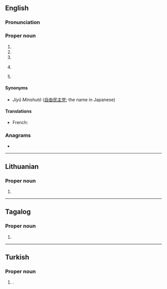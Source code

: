 ==English==

===Pronunciation===
{{IPA|en|/eldiˈpi/}}

===Proper noun===
{{en-proper noun}}

# {{initialism of|en|{{w|Linux Documentation Project}}}}
# {{initialism of|en|{{w|Liberal Democratic Party}}}}
# {{initialism of|en|{{w|Label Distribution Protocol}}}}
# {{initialism of|en|{{w|Lingwa de Planeta}}}} {{gloss|language}}
# {{initialism of|en|[[limited]][[driving]][[privilege]]}}
====Synonyms====
* {{qualifier|Liberal Democratic Party of Japan}} ''Jiyû Minshutô'' ([[自由]][[民主]][[党]]; the name in Japanese)

====Translations====
{{trans-top|Liberal Democratic Party of Japan}}
* French: {{t+|fr|PLD|m}}
{{trans-mid}}
{{trans-bottom}}

===Anagrams===
* {{anagrams|en|a=dlp|DLP|LPD|PDL|PLD}}

----

==Lithuanian==

===Proper noun===
{{lt-proper noun|f}}

# {{abbreviation of|lt|{{w|Order and Justice|Liberalų Demokratų Partija}}}}

----

==Tagalog==

===Proper noun===
{{head|tl|proper noun}}

# {{initialism of|tl|{{w|Laban ng Demokratikong Pilipino}}}}

----

==Turkish==

===Proper noun===
{{head|tr|proper noun}}

# {{lb|tr|politics}} {{initialism of|tr|Liberal Demokrat Parti|nodot=1}} {{gloss|Liberal Democratic Party}}.
